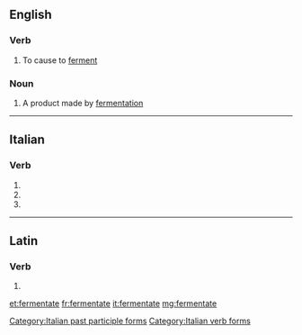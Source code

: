 ==English==

===Verb===
{{en-verb|fermentat}}

# {{context|obsolete|lang=en}} To cause to [[ferment]]

===Noun===
{{en-noun}}

# A product made by [[fermentation]]

----
==Italian==

===Verb===
{{head|it|verb form}}

# {{inflection of|fermentare||2|p|pres|indc|lang=it}}
# {{inflection of|fermentare||2|p|impr|lang=it}}
# {{feminine plural of|fermentato|lang=it}}

[[Category:Italian past participle forms]]
[[Category:Italian verb forms]]

----

==Latin==

===Verb===
{{la-verb-form|fermentāte}}

# {{inflection of|fermentō||1|p|pres|actv|impr|lang=la}}

[[et:fermentate]]
[[fr:fermentate]]
[[it:fermentate]]
[[mg:fermentate]]